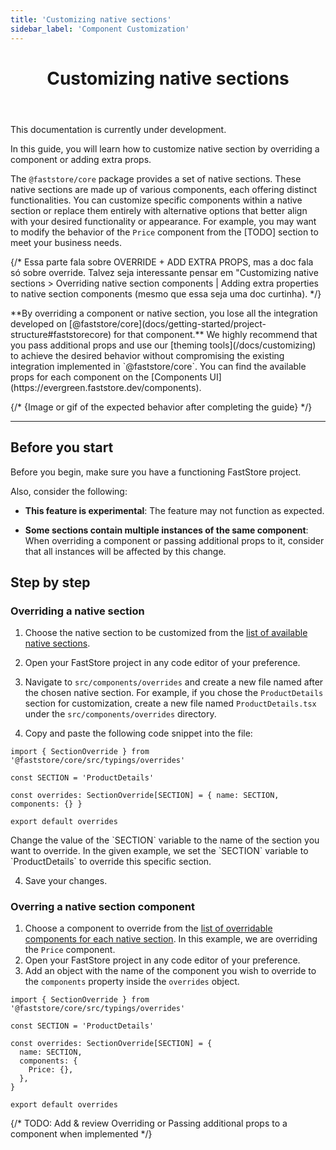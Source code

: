 ```yaml
---
title: 'Customizing native sections'
sidebar_label: 'Component Customization'
---
```



<header>

# Customizing native sections

</header>

<Callout type="warning" emoji="⚠️">
  This documentation is currently under development.
</Callout>

In this guide, you will learn how to customize native section by overriding a component or adding extra props.

The `@faststore/core` package provides a set of native sections. These native sections are made up of various components, each offering distinct functionalities. You can customize specific components within a native section or replace them entirely with alternative options that better align with your desired functionality or appearance. For example, you may want to modify the behavior of the `Price` component from the [TODO] section to meet your business needs. 

{/* Essa parte fala sobre OVERRIDE + ADD EXTRA PROPS, mas a doc fala só sobre override. Talvez seja interessante pensar em "Customizing native sections > Overriding native section components | Adding extra properties to native section components (mesmo que essa seja uma doc curtinha). */}

<Callout type="warning" emoji="⚠️">
  **By overriding a component or native section, you lose all the integration developed on [@faststore/core](docs/getting-started/project-structure#faststorecore) for that component.** We highly recommend that you pass additional props and use our [theming tools](/docs/customizing) to achieve the desired behavior without compromising the existing integration implemented in `@faststore/core`. You can find the available props for each component on the [Components UI](https://evergreen.faststore.dev/components).
</Callout>


{/* {Image or gif of the expected behavior after completing the guide} */}

---

## Before you start

Before you begin, make sure you have a functioning FastStore project.

Also, consider the following:

- **This feature is experimental**: The feature may not function as expected.

- **Some sections contain multiple instances of the same component**: When overriding a component or passing additional props to it, consider that all instances will be affected by this change.

## Step by step

### Overriding a native section

1. Choose the native section to be customized from the [list of available native sections](/docs/reference-guides/list-of-available-native-sections).
2. Open your FastStore project in any code editor of your preference.
3. Navigate to `src/components/overrides` and create a new file named after the chosen native section. For example, if you chose the `ProductDetails` section for customization, create a new file named `ProductDetails.tsx` under the `src/components/overrides` directory.

3. Copy and paste the following code snippet into the file:

```tsx
import { SectionOverride } from '@faststore/core/src/typings/overrides'

const SECTION = 'ProductDetails'

const overrides: SectionOverride[SECTION] = { name: SECTION, components: {} }

export default overrides
```

<Callout type="warning" emoji="⚠️">
  Change the value of the `SECTION` variable to the name of the section you want to override. In the given example, we set the `SECTION` variable to `ProductDetails` to override this specific section.
</Callout>

4. Save your changes.

### Overring a native section component

1. Choose a component to override from the [list of overridable components for each native section](/docs/reference-guides/list-of-overridable-components-for-each-native-section). In this example, we are overriding the `Price` component.
2. Open your FastStore project in any code editor of your preference.
2. Add an object with the name of the component you wish to override to the `components` property inside the `overrides` object.

```tsx
import { SectionOverride } from '@faststore/core/src/typings/overrides'

const SECTION = 'ProductDetails'

const overrides: SectionOverride[SECTION] = {
  name: SECTION,
  components: {
    Price: {},
  },
}

export default overrides
```

{/* TODO: Add & review Overriding or Passing additional props to a component when implemented */}
